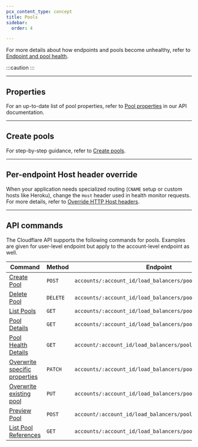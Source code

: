 ```yaml
---
pcx_content_type: concept
title: Pools
sidebar:
  order: 4

---
```



<GlossaryDefinition term="pool" />

For more details about how endpoints and pools become unhealthy, refer to [Endpoint and pool health](/load-balancing/understand-basics/health-details/).

:::caution
 <Render file="endpoints-introduction-callout" /> 
:::

***

## Properties

For an up-to-date list of pool properties, refer to [Pool properties](/api/operations/account-load-balancer-pools-list-pools) in our API documentation.

***

## Create pools

For step-by-step guidance, refer to [Create pools](/load-balancing/pools/create-pool/).

***

## Per-endpoint Host header override

When your application needs specialized routing (`CNAME` setup or custom hosts like Heroku), change the `Host` header used in health monitor requests. For more details, refer to [Override HTTP Host headers](/load-balancing/additional-options/override-http-host-headers/).

***

## API commands

The Cloudflare API supports the following commands for pools. Examples are given for user-level endpoint but apply to the account-level endpoint as well.

| Command                                                                                  | Method   | Endpoint                                                   |
| ---------------------------------------------------------------------------------------- | -------- | ---------------------------------------------------------- |
| [Create Pool](/api/operations/account-load-balancer-pools-create-pool)                   | `POST`   | `accounts/:account_id/load_balancers/pools`                |
| [Delete Pool](/api/operations/account-load-balancer-pools-delete-pool)                   | `DELETE` | `accounts/:account_id/load_balancers/pools/:id`            |
| [List Pools](/api/operations/account-load-balancer-pools-list-pools)                     | `GET`    | `accounts/:account_id/load_balancers/pools`                |
| [Pool Details](/api/operations/account-load-balancer-pools-pool-details)                 | `GET`    | `accounts/:account_id/load_balancers/pools/:id`            |
| [Pool Health Details](/api/operations/account-load-balancer-pools-pool-health-details)   | `GET`    | `account/:account_id/load_balancers/pools/:id/health`      |
| [Overwrite specific properties](/api/operations/account-load-balancer-pools-patch-pool)  | `PATCH`  | `accounts/:account_id/load_balancers/pools/:id`            |
| [Overwrite existing pool](/api/operations/account-load-balancer-pools-update-pool)       | `PUT`    | `accounts/:account_id/load_balancers/pools/:id`            |
| [Preview Pool](/api/operations/account-load-balancer-pools-preview-pool)                 | `POST`   | `account/:account_id/load_balancers/pools/:id/preview`     |
| [List Pool References](/api/operations/account-load-balancer-pools-list-pool-references) | `GET`    | `accounts/:account_id/load_balancers/pools/:id/references` |
